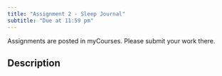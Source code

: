 ```yaml
---
title: "Assignment 2 - Sleep Journal"
subtitle: "Due at 11:59 pm"
---
```


::: callout-important
Assignments are posted in myCourses. Please submit your work there.
:::

## Description
